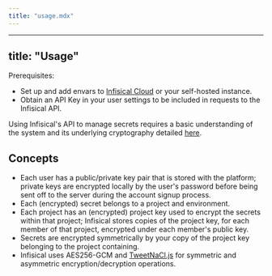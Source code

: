 ```yaml
---
title: "usage.mdx"
---
```


---
title: "Usage"
---

Prerequisites:

- Set up and add envars to [Infisical Cloud](https://app.infisical.com) or your self-hosted instance.
- Obtain an API Key in your user settings to be included in requests to the Infisical API.

Using Infisical's API to manage secrets requires a basic understanding of the system and its underlying cryptography detailed [here](/security/overview).

## Concepts

- Each user has a public/private key pair that is stored with the platform; private keys are encrypted locally by the user's password before being sent off to the server during the account signup process.
- Each (encrypted) secret belongs to a project and environment.
- Each project has an (encrypted) project key used to encrypt the secrets within that project; Infisical stores copies of the project key, for each member of that project, encrypted under each member's public key.
- Secrets are encrypted symmetrically by your copy of the project key belonging to the project containing.
- Infisical uses AES256-GCM and [TweetNaCl.js](https://tweetnacl.js.org/#/) for symmetric and asymmetric encryption/decryption operations.
